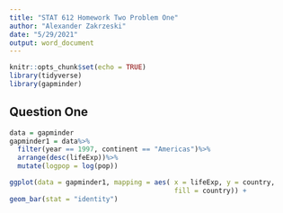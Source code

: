 ```yaml
---
title: "STAT 612 Homework Two Problem One"
author: "Alexander Zakrzeski"
date: "5/29/2021"
output: word_document
---
```


```r
knitr::opts_chunk$set(echo = TRUE)
library(tidyverse)
library(gapminder)
```

## Question One

```r
data = gapminder
gapminder1 = data%>%
  filter(year == 1997, continent == "Americas")%>%
  arrange(desc(lifeExp))%>%
  mutate(logpop = log(pop))

ggplot(data = gapminder1, mapping = aes( x = lifeExp, y = country, 
                                         fill = country)) +
geom_bar(stat = "identity")
```












